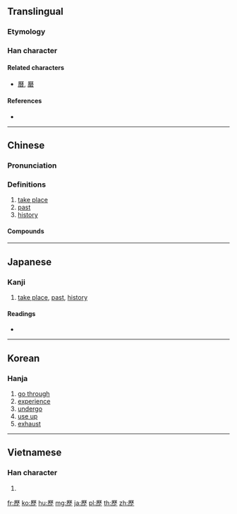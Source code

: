 {{also|歴|历}}
==Translingual==
{{Han simplified forms|歷|歴|历}}

===Etymology===
{{Han compound|厤|止|c1=p|c2=s|t2=stay|ls=psc}}

===Han character===
{{Han char|rn=77|rad=止|as=12|sn=16|four=71211|canj=MHDM,MDYLM|ids=⿸厤止}}

====Related characters====
* [[曆]], [[磿]]

====References====
* {{Han ref|kx=0577.140|dkj=16340|dj=0968.090|hdz=21445.090|uh=6B77|ud=27511|bh=BEFA|bd=48890}}

----

==Chinese==
{{zh-forms|s=历}}

===Pronunciation===
{{zh-pron
|m=lì
|c=lik6
|h=pfs=li̍t
|mn=le̍k
|mc=y
|oc=y
|ma=y
|cat=v,a,n
}}

===Definitions===
{{zh-hanzi}}

# [[take place]]
# [[past]]
# [[history]]

====Compounds====
{{der3|title=Compounds
|{{zh-l|歷朝}}
|{{zh-l|歷程}}
|{{zh-l|歷次}}
|{{zh-l|歷代}}
|{{zh-l|曆法}}
|{{zh-l|歷訪}}
|{{zh-l|歷屆}}
|{{zh-l|歷盡}}
|{{zh-l|歷經}}
|{{zh-l|歷久}}
|{{zh-l|歷來}}
|{{zh-l|歷歷}}
|{{zh-l|歷練}}
|{{zh-l|歷年}}
|{{zh-l|歷任}}
|{{zh-l|歷時}}
|{{zh-l|歷史}}
|{{zh-l|歷史觀}}
|{{zh-l|歷史唯物主義}}
|{{zh-l|歷史唯心主義}}
|{{zh-l|歷史性}}
|{{zh-l|歷數}}
|{{zh-l|歷險}}
}}

----

==Japanese==

===Kanji===
{{ja-kanji|grade=|rs=止12}}

# [[take place]], [[past]], [[history]]

====Readings====
* {{ja-readings|on=[[れき]] (reki), [[りゃく]] (ryaku)|kun=[[へる]] (heru)}}

----

==Korean==

===Hanja===
{{ko-hanja|hangeul=[[력]], [[역]]|eumhun=|rv=ryeok, yeok|mr=ryŏk, yŏk|y=lyek, yek}}

# [[go through]]
# [[experience]]
# [[undergo]]
# [[use up]]
# [[exhaust]]

----

==Vietnamese==

===Han character===
{{vi-hantu|[[lịch]], [[lếch]], [[lệch]], [[rếch]]|rs=止12}}

# {{defn|lang=vi|sort=止12}}

[[fr:歷]]
[[ko:歷]]
[[hu:歷]]
[[mg:歷]]
[[ja:歷]]
[[pl:歷]]
[[th:歷]]
[[zh:歷]]